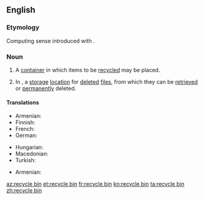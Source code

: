==English==

===Etymology===
Computing sense introduced with {{w|Windows 95}}.

===Noun===
{{en-noun}}

# A [[container]] in which items to be [[recycled]] may be placed.
# {{context|computing|lang=en}} In {{w|Microsoft Windows}}, a [[storage]] [[location]] for [[delete]]d [[file]]s, from which they can be [[retrieved]] or [[permanently]] deleted.

====Translations====
{{trans-top|container}}
* Armenian: {{t|hy|աղբաման|sc=Armn}}
* Finnish: {{t|fi|kierrätysastia}}
* French: {{t+|fr|corbeille|f}}
* German: {{t+|de|Papierkorb|m}}
{{trans-mid}}
* Hungarian: {{t|hu|lomtár}}
* Macedonian: {{t|mk|канта за рециклирање|f|sc=Cyrl|tr=kánta za reciklíranje}}
* Turkish: {{t|tr|geri dönüşüm kutusu}}
{{trans-bottom}}
{{trans-top|(computing) in Microsoft Windows, a storage location for deleted files}}
* Armenian: {{t|hy|աղբաման|sc=Armn}}
{{trans-mid}}
{{trans-bottom}}

[[az:recycle bin]]
[[et:recycle bin]]
[[fr:recycle bin]]
[[kn:recycle bin]]
[[ta:recycle bin]]
[[zh:recycle bin]]